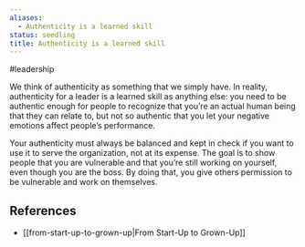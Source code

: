 ```yaml
---
aliases:
  - Authenticity is a learned skill
status: seedling
title: Authenticity is a learned skill
---
```

#leadership

We think of authenticity as something that we simply have. In reality, authenticity for a leader is a learned skill as anything else: you need to be authentic enough for people to recognize that you’re an actual human being that they can relate to, but not so authentic that you let your negative emotions affect people’s performance.

Your authenticity must always be balanced and kept in check if you want to use it to serve the organization, not at its expense. The goal is to show people that you are vulnerable and that you’re still working on yourself, even though you are the boss. By doing that, you give others permission to be vulnerable and work on themselves.

## References

- [[from-start-up-to-grown-up|From Start-Up to Grown-Up]]

